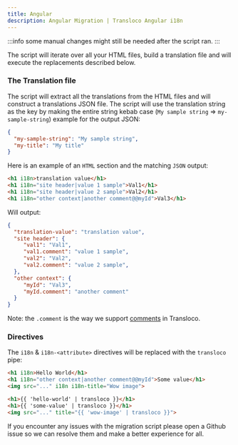```yaml
---
title: Angular
description: Angular Migration | Transloco Angular i18n
---
```


:::info
some manual changes might still be needed after the script ran.
:::

The script will iterate over all your HTML files, build a  translation file and will execute the replacements described below.

### The Translation file

The script will extract all the translations from the HTML files and will construct a translations JSON file.
The script will use the translation string as the key by making the entire string kebab case (`My sample string` => `my-sample-string`) example for the output JSON:

```json title="en.json"
{
  "my-sample-string": "My sample string",
  "my-title": "My title"
}
```

Here is an example of an `HTML` section and the matching `JSON` output:

```html
<h1 i18n>translation value</h1>
<h1 i18n="site header|value 1 sample">Val1</h1>
<h1 i18n="site header|value 2 sample">Val2</h1>
<h1 i18n="other context|another comment@@myId">Val3</h1>
```

Will output:
```json title="en.json"
{
  "translation-value": "translation value",
  "site header": {
     "val1": "Val1",
     "val1.comment": "value 1 sample",
     "val2": "Val2",
     "val2.comment": "value 2 sample",
  },
  "other context": {
     "myId": "Val3",
     "myId.comment": "another comment"
  }
}
```

Note: the `.comment` is the way we support [comments](../tools/comments) in Transloco.

### Directives

The `i18n` & `i18n-<attribute>` directives will be replaced with the `transloco` pipe:

```html title="before.html"
<h1 i18n>Hello World</h1>
<h1 i18n="other context|another comment@@myId">Some value</h1>
<img src="..." i18n i18n-title="Wow image">
```

```html title="after.html"
<h1>{{ 'hello-world' | transloco }}</h1>
<h1>{{ 'some-value' | transloco }}</h1>
<img src="..." title="{{ 'wow-image' | transloco }}">
```

If you encounter any issues with the migration script please open a Github issue so we can resolve them and make a better experience for all.


